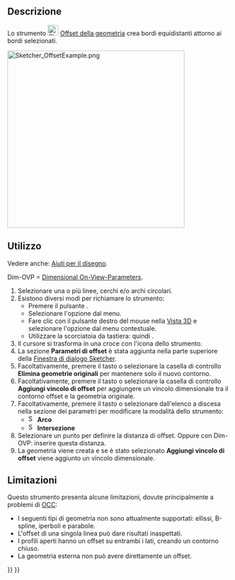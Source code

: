 <languages/>

{{Docnav/it
|[[Sketcher_Scale/it|Trasformazione scala]]
|[[Sketcher_Symmetry/it|Simmetria]]
|[[Sketcher_Workbench/it|Sketcher]]
|IconL=Sketcher_Scale.svg‎
|IconR=Sketcher_Symmetry.svg‎
|IconC=Workbench_Sketcher.svg
}}

{{GuiCommand/it
|Name=Sketcher Offset
|Name/it=Offset
|MenuLocation=Schizzo → Strumenti dello Sketcher → Offset della geometria
|Workbenches=[[Sketcher_Workbench/it|Sketcher]]
|Shortcut={{KEY|Z}} {{KEY|T}}
|Version=1.0
|SeeAlso=
}}

<span id="Description"></span>
==Descrizione==

Lo strumento [[Image:Sketcher_Offset.svg|24px]] [[Sketcher_Offset/it|Offset della geometria]] crea bordi equidistanti attorno ai bordi selezionati.

[[Image:Sketcher_OffsetExample.png‎|400px]]
{{Caption|Bordi equidistanti attorno a una polilinea di costruzione, chiusa (O) e aperta (U)}}

<span id="Usage"></span>
==Utilizzo==

Vedere anche: [[Sketcher_Workbench/it#Drawing_aids|Aiuti per il disegno]].

Dim-OVP = [[Sketcher_Preferences/it#General|Dimensional On-View-Parameters]].

# Selezionare una o più linee, cerchi e/o archi circolari.
# Esistono diversi modi per richiamare lo strumento:
#* Premere il pulsante {{Button|[[Image:Sketcher_Offset.svg|16px]] [[Sketcher_Offset/it|Offset della geometria]]}}.
#* Selezionare l'opzione {{MenuCommand|Schizzo → Strumenti dello Sketcher → [[Image:Sketcher_Offset.svg|16px]] Offset della geometria}} dal menu.
#* Fare clic con il pulsante destro del mouse nella [[3D_view/it|Vista 3D]] e selezionare l'opzione {{MenuCommand|[[Image:Sketcher_Offset.svg|16px]] Offset della geometria}} dal menu contestuale.
#* Utilizzare la scorciatoia da tastiera: {{KEY|Z}} quindi {{KEY|T}}.
# Il cursore si trasforma in una croce con l'icona dello strumento.
# La sezione '''Parametri di offset''' è stata aggiunta nella parte superiore della [[Sketcher_Dialog/it|Finestra di dialogo Sketcher]].
# Facoltativamente, premere il tasto {{KEY|U}} o selezionare la casella di controllo '''Elimina geometrie originali''' per mantenere solo il nuovo contorno.
# Facoltativamente, premere il tasto {{KEY|J}} o selezionare la casella di controllo '''Aggiungi vincolo di offset''' per aggiungere un vincolo dimensionale tra il contorno offset e la geometria originale.
# Facoltativamente, premere il tasto {{KEY|M}} o selezionare dall'elenco a discesa nella sezione dei parametri per modificare la modalità dello strumento:
#* [[Image:Sketcher_OffsetArc.svg|16px]] '''Arco'''
#* [[Image:Sketcher_OffsetIntersection.svg|16px]] '''Intersezione'''
# Selezionare un punto per definire la distanza di offset. Oppure con Dim-OVP: inserire questa distanza.
# La geometria viene creata e se è stato selezionato '''Aggiungi vincolo di offset''' viene aggiunto un vincolo dimensionale.

<span id="Limitations"></span>
==Limitazioni==

Questo strumento presenta alcune limitazioni, dovute principalmente a problemi di [[OpenCASCADE/it|OCC]]:
* I seguenti tipi di geometria non sono attualmente supportati: ellissi, B-spline, iperboli e parabole.
* L'offset di una singola linea può dare risultati inaspettati.
* I profili aperti hanno un offset su entrambi i lati, creando un contorno chiuso.
* La geometria esterna non può avere direttamente un offset.


{{Docnav/it
|[[Sketcher_Scale/it|Trasformazione scala]]
|[[Sketcher_Symmetry/it|Simmetria]]
|[[Sketcher_Workbench/it|Sketcher]]
|IconL=Sketcher_Scale.svg‎
|IconR=Sketcher_Symmetry.svg‎
|IconC=Workbench_Sketcher.svg
}}

{{Sketcher_Tools_navi{{#translation:}}}}
{{Userdocnavi{{#translation:}}}}